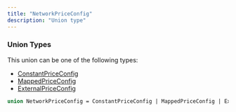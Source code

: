 ```yaml
---
title: "NetworkPriceConfig"
description: "Union type"
---
```


### Union Types

This union can be one of the following types:

- [ConstantPriceConfig](/api-reference/types/constantpriceconfig)
- [MappedPriceConfig](/api-reference/types/mappedpriceconfig)
- [ExternalPriceConfig](/api-reference/types/externalpriceconfig)


```graphql NetworkPriceConfig
union NetworkPriceConfig = ConstantPriceConfig | MappedPriceConfig | ExternalPriceConfig
```
